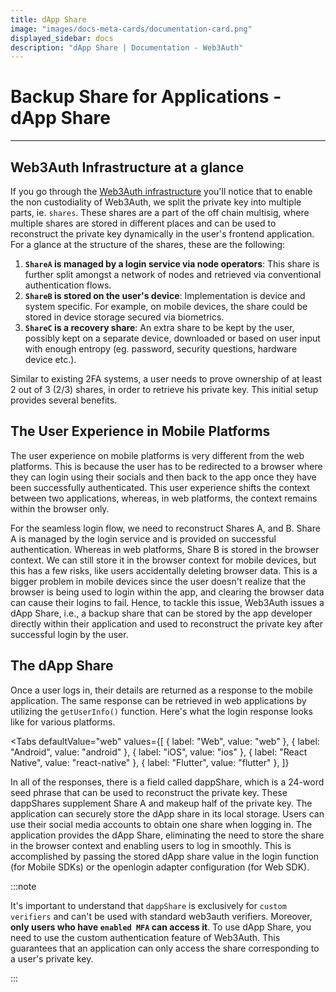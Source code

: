 ```yaml
---
title: dApp Share
image: "images/docs-meta-cards/documentation-card.png"
displayed_sidebar: docs
description: "dApp Share | Documentation - Web3Auth"
---
```



# Backup Share for Applications - dApp Share

---

## Web3Auth Infrastructure at a glance

If you go through the [Web3Auth infrastructure](/infrastructure/key-management/) you'll notice that to enable the non custodiality of Web3Auth, we
split the private key into multiple parts, ie. `shares`. These shares are a part of the off chain multisig, where multiple shares are stored in
different places and can be used to reconstruct the private key dynamically in the user's frontend application. For a glance at the structure of the
shares, these are the following:

1. **`ShareA` is managed by a login service via node operators**: This share is further split amongst a network of nodes and retrieved via
   conventional authentication flows.
2. **`ShareB` is stored on the user's device**: Implementation is device and system specific. For example, on mobile devices, the share could be
   stored in device storage secured via biometrics.
3. **`ShareC` is a recovery share**: An extra share to be kept by the user, possibly kept on a separate device, downloaded or based on user input with
   enough entropy (eg. password, security questions, hardware device etc.).

Similar to existing 2FA systems, a user needs to prove ownership of at least 2 out of 3 (2/3) shares, in order to retrieve his private key. This
initial setup provides several benefits.

## The User Experience in Mobile Platforms

The user experience on mobile platforms is very different from the web platforms. This is because the user has to be redirected to a browser where
they can login using their socials and then back to the app once they have been successfully authenticated. This user experience shifts the context
between two applications, whereas, in web platforms, the context remains within the browser only.

For the seamless login flow, we need to reconstruct Shares A, and B. Share A is managed by the login service and is provided on successful
authentication. Whereas in web platforms, Share B is stored in the browser context. We can still store it in the browser context for mobile devices,
but this has a few risks, like users accidentally deleting browser data. This is a bigger problem in mobile devices since the user doesn't realize
that the browser is being used to login within the app, and clearing the browser data can cause their logins to fail. Hence, to tackle this issue,
Web3Auth issues a dApp Share, i.e., a backup share that can be stored by the app developer directly within their application and used to reconstruct
the private key after successful login by the user.

## The dApp Share

Once a user logs in, their details are returned as a response to the mobile application. The same response can be retrieved in web applications by
utilizing the `getUserInfo()` function. Here's what the login response looks like for various platforms.

<Tabs
  defaultValue="web"
  values={[
    { label: "Web", value: "web" },
    { label: "Android", value: "android" },
    { label: "iOS", value: "ios" },
    { label: "React Native", value: "react-native" },
    { label: "Flutter", value: "flutter" },
  ]}
>

<TabItem value="web">

<WebResponse />

</TabItem>

<TabItem value="android" >

<AndroidResponse />

</TabItem>

<TabItem value="ios" >

<IosResponse />

</TabItem>

<TabItem value="react-native">

<RNResponse />

</TabItem>

<TabItem value="flutter">

<FlutterResponse />

</TabItem>

</Tabs>

In all of the responses, there is a field called dappShare, which is a 24-word seed phrase that can be used to reconstruct the private key. These
dappShares supplement Share A and makeup half of the private key. The application can securely store the dApp share in its local storage. Users can
use their social media accounts to obtain one share when logging in. The application provides the dApp Share, eliminating the need to store the share
in the browser context and enabling users to log in smoothly. This is accomplished by passing the stored dApp share value in the login function (for
Mobile SDKs) or the openlogin adapter configuration (for Web SDK).

:::note

It's important to understand that `dappShare` is exclusively for `custom verifiers` and can't be used with standard web3auth verifiers. Moreover,
**only users who have `enabled MFA` can access it**. To use dApp Share, you need to use the custom authentication feature of Web3Auth. This guarantees
that an application can only access the share corresponding to a user's private key.

:::
